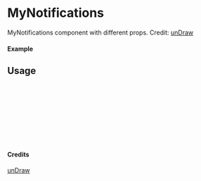 
<Meta of={MyNotifications} title="unDraw/MyNotifications" />

# MyNotifications

MyNotifications component with different props.
Credit: [unDraw](https://undraw.co/illustrations)

#### Example

<Canvas of={MyNotifications.Primary} />

## Usage

```ts
import { MyNotifications } from "yadl-ui";

const Example = () => {
  return (
      <MyNotifications />
  );
};

export default Example;
```

#### Credits
[unDraw](https://undraw.co/illustrations)
